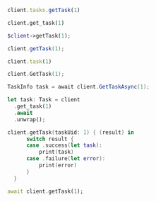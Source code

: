 <CodeGroup>

```javascript JS
client.tasks.getTask(1)
```

```python Python
client.get_task(1)
```

```php PHP
$client->getTask(1);
```

```java Java
client.getTask(1);
```

```ruby Ruby
client.task(1)
```

```go Go
client.GetTask(1);
```

```csharp C#
TaskInfo task = await client.GetTaskAsync(1);

```

```rust Rust
let task: Task = client
  .get_task(1)
  .await
  .unwrap();
```

```swift Swift
client.getTask(taskUid: 1) { (result) in
      switch result {
      case .success(let task):
          print(task)
      case .failure(let error):
          print(error)
      }
  }
```

```dart Dart
await client.getTask(1);
```
</CodeGroup>